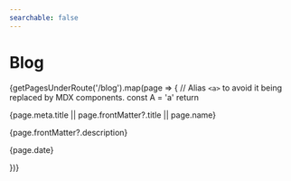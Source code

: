 ```yaml
---
searchable: false
---
```


# Blog


{getPagesUnderRoute('/blog').map(page => {
// Alias `<a>` to avoid it being replaced by MDX components.
const A = 'a'
return <div>

<Link href={page.route}>
<A style={{
        color: '#000',
      }}>{page.meta.title || page.frontMatter?.title || page.name}</A>
</Link>
<p>{page.frontMatter?.description}</p>
<p>{page.date}</p>

  </div>
})}
